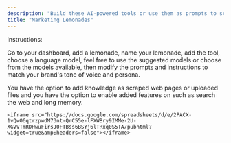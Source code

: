 ```yaml
---
description: "Build these AI-powered tools or use them as prompts to scale your marketing efforts."
title: "Marketing Lemonades"
---
```


Instructions:&#x20;

Go to your dashboard, add a lemonade, name your lemonade, add the tool, choose a language model, feel free to use the suggested models or choose from the models available, then modify the prompts and instructions to match your brand's tone of voice and persona.&#x20;

You have the option to add knowledge as scraped web pages or uploaded files and you have the option to enable added features on such as search the web and long memory.&#x20;



```
<iframe src="https://docs.google.com/spreadsheets/d/e/2PACX-1vQw06qtrzpwdM73nt-QrC55e-lFXWBry9IMMe-2U-XGVVTmRDHwuFirsJ0FTBss6BSYj6lTRxq0S5TA/pubhtml?widget=true&amp;headers=false"></iframe>
```